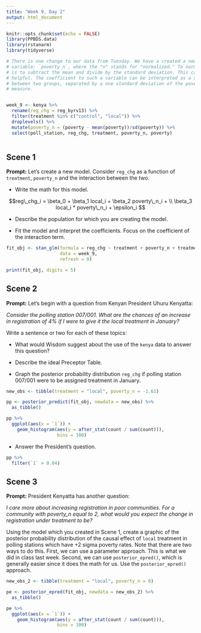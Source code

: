 ```yaml
---
title: "Week 9, Day 2"
output: html_document
---
```


```r
knitr::opts_chunk$set(echo = FALSE)
library(PPBDS.data)
library(rstanarm)
library(tidyverse)

# There is one change to our data from Tuesday. We have a created a new
# variable: `poverty_n`, where the "n" stands for "normalized." To normalize data
# is to subtract the mean and divide by the standard deviation. This can be
# helpful. The coefficient to such a variable can be interpreted as a comparison
# between two groups, separated by a one standard deviation of the poverty
# measure.


week_9 <- kenya %>% 
  rename(reg_chg = reg_byrv13) %>% 
  filter(treatment %in% c("control", "local")) %>% 
  droplevels() %>% 
  mutate(poverty_n = (poverty - mean(poverty))/sd(poverty)) %>% 
  select(poll_station, reg_chg, treatment, poverty_n, poverty)
  
```


## Scene 1

**Prompt:** Let's create a new model. Consider `reg_chg` as a function of `treatment`, `poverty_n` and the interaction between the two.

* Write the math for this model.

$$reg\_chg_i = \beta_0 + \beta_1 local_i + \beta_2 poverty\_n_i + \\ \beta_3 local_i * poverty\_n_i + \epsilon_i $$

* Describe the population for which you are creating the model.

* Fit the  model and interpret the coefficients. Focus on the coefficient of the interaction term.

```r
fit_obj <- stan_glm(formula = reg_chg ~ treatment + poverty_n + treatment * poverty_n,
                    data = week_9,
                    refresh = 0)
```

```r
print(fit_obj, digits = 5)
```


## Scene 2

**Prompt:** Let's begin with a question from Kenyan President Uhuru Kenyatta:

*Consider the polling station 007/001. What are the chances of an increase in registration of 4% if I were to give it the local treatment in January?*

Write a sentence or two for each of these topics:

* What would Wisdom suggest about the use of the `kenya` data to answer this question?

* Describe the ideal Preceptor Table.

* Graph the posterior probability distribution `reg_chg` if polling station 007/001 were to be assigned treatment in January.

```r
new_obs <- tibble(treatment = "local", poverty_n = -1.61)

pp <- posterior_predict(fit_obj, newdata = new_obs) %>% 
  as_tibble()

pp %>% 
  ggplot(aes(x = `1`)) +
    geom_histogram(aes(y = after_stat(count / sum(count))),
                   bins = 100)
```


* Answer the President's question.

```r
pp %>% 
  filter(`1` > 0.04)
```



## Scene 3


**Prompt:**  President Kenyatta has another question:

*I care more about increasing registration in poor communities. For a community with poverty_n equal to 2, what would you expect the change in registration under treatment to be?*

Using the model which you created in Scene 1, create a graphic of the posterior probability distribution of the causal effect of `local` treatment in polling stations which have +2 sigma poverty rates. Note that there are two ways to do this. First, we can use a parameter approach. This is what we did in class last week. Second, we can use `posterior_epred()`, which is generally easier since it does the math for us. Use the `posterior_epred()` approach. 

```r
new_obs_2 <- tibble(treatment = "local", poverty_n = 0)

pe <- posterior_epred(fit_obj, newdata = new_obs_2) %>% 
  as_tibble()

pe %>% 
  ggplot(aes(x = `1`)) +
    geom_histogram(aes(y = after_stat(count / sum(count))),
                   bins = 100)
```



